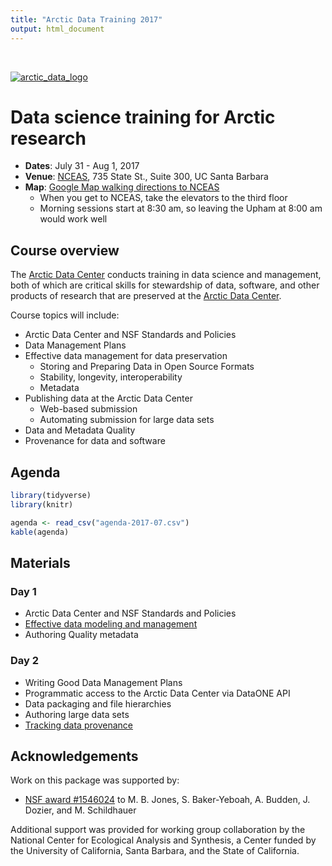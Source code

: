 ```yaml
---
title: "Arctic Data Training 2017"
output: html_document
---
```

<br>

[![arctic_data_logo](arctic-data-center.png)](https://arcticdata.io)

# Data science training for Arctic research

- **Dates**: July 31 - Aug 1, 2017
- **Venue**: [NCEAS](https://www.nceas.ucsb.edu), 735 State St., Suite 300, UC Santa Barbara
- **Map**: [Google Map walking directions to NCEAS](https://www.google.com/maps/dir/The+Upham,+1404+De+La+Vina+St,+Santa+Barbara,+CA+93101/National+Center+for+Ecological+Analysis+and+Synthesis,+State+Street,+Santa+Barbara,+CA/@34.4221671,-119.7065893,17z/data=!4m15!4m14!1m5!1m1!1s0x80e9148822769e85:0xc358fcc88cab97e3!2m2!1d-119.7093435!2d34.423488!1m5!1m1!1s0x80e914791c310e7d:0x8909b8f14fb78d15!2m2!1d-119.699506!2d34.419271!3e2!5i2) 
    - When you get to NCEAS, take the elevators to the third floor
    - Morning sessions start at 8:30 am, so leaving the Upham at 8:00 am would work well

## Course overview

The [Arctic Data Center](https://arcticdata.io) conducts training in data science and management,
both of which are critical skills for stewardship of data, software, and other
products of research that are preserved at the [Arctic Data Center](https://arcticdata.io).

Course topics will include:

- Arctic Data Center and NSF Standards and Policies 
- Data Management Plans 
- Effective data management for data preservation
    - Storing and Preparing Data in Open Source Formats 
    - Stability, longevity, interoperability 
    - Metadata 
- Publishing data at the Arctic Data Center
    - Web-based submission
    - Automating submission for large data sets
- Data and Metadata Quality
- Provenance for data and software

## Agenda

```r
library(tidyverse)
library(knitr)
```


```r
agenda <- read_csv("agenda-2017-07.csv")
kable(agenda)

```

## Materials

### Day 1

- Arctic Data Center and NSF Standards and Policies
- [Effective data modeling and management](https://nceas.github.io/oss-lessons/sql-database/01-sql-database-intro.html)
- Authoring Quality metadata

### Day 2

- Writing Good Data Management Plans
- Programmatic access to the Arctic Data Center via DataONE API
- Data packaging and file hierarchies
- Authoring large data sets
- [Tracking data provenance](https://nceas.github.io/oss-lessons/publishing-data/upload-data.html)

## Acknowledgements
Work on this package was supported by:

- [NSF award #1546024](http://www.nsf.gov/awardsearch/showAward?AWD_ID=1546024) to M. B. Jones, S. Baker-Yeboah, A. Budden, J. Dozier, and M. Schildhauer

Additional support was provided for working group collaboration by the National Center for Ecological Analysis and Synthesis, a Center funded by the University of California, Santa Barbara, and the State of California.


